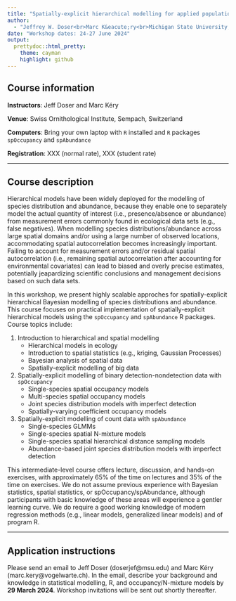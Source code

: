 ```yaml
---
title: "Spatially-explicit hierarchical modelling for applied population and community ecology"
author:
  - "Jeffrey W. Doser<br>Marc K&eacute;ry<br>Michigan State University, Swiss Ornithological Institute"
date: "Workshop dates: 24-27 June 2024"
output:
  prettydoc::html_pretty:
    theme: cayman
    highlight: github
---
```


## Course information

**Instructors**: Jeff Doser and Marc K&eacute;ry

**Venue**: Swiss Ornithological Institute, Sempach, Switzerland

**Computers**: Bring your own laptop with `R` installed and `R` packages `spOccupancy` and `spAbundance`

**Registration**: XXX (normal rate), XXX (student rate)

********

## Course description

Hierarchical models have been widely deployed for the modelling of species distribution and abundance, because they enable one to separately model the actual quantity of interest (i.e., presence/absence or abundance) from measurement errors commonly found in ecological data sets (e.g., false negatives). When modelling species distributions/abundance across large spatial domains and/or using a large number of observed locations, accommodating spatial autocorrelation becomes increasingly important. Failing to account for measurement errors and/or residual spatial autocorrelation (i.e., remaining spatial autocorrelation after accounting for environmental covariates) can lead to biased and overly precise estimates, potentially jeapardizing scientific conclusions and management decisions based on such data sets.  

In this workshop, we present highly scalable approches for spatially-explicit hierarchical Bayesian modelling of species distributions and abundance. This course focuses on practical implementation of spatially-explicit hierarchical models using the `spOccupancy` and `spAbundance` R packages. Course topics include: 

1. Introduction to hierarchical and spatial modelling
    + Hierarchical models in ecology
    + Introduction to spatial statistics (e.g., kriging, Gaussian Processes)
    + Bayesian analysis of spatial data
    + Spatially-explicit modelling of big data
2. Spatially-explicit modelling of binary detection-nondetection data with `spOccupancy`
    + Single-species spatial occupancy models
    + Multi-species spatial occupancy models 
    + Joint species distribution models with imperfect detection
    + Spatially-varying coefficient occupancy models
3. Spatially-explicit modelling of count data with `spAbundance`
    + Single-species GLMMs 
    + Single-species spatial N-mixture models
    + Single-species spatial hierarchical distance sampling models
    + Abundance-based joint species distribution models with imperfect detection

This intermediate-level course offers lecture, discussion, and hands-on exercises, with approximately 65% of the time on lectures and 35% of the time on exercises. We do not assume previous experience with Bayesian statistics, spatial statistics, or spOccupancy/spAbundance, although participants with basic knowledge of these areas will experience a gentler learning curve. We do require a good working knowledge of modern regression methods (e.g., linear models, generalized linear models) and of program R.  

********

## Application instructions

Please send an email to Jeff Doser (doserjef@msu.edu) and Marc K&eacute;ry (marc.kery@vogelwarte.ch). In the email, describe your background and knowledge in statistical modelling, R, and occupancy/N-mixture models by **29 March 2024**. Workshop invitations will be sent out shortly thereafter.
